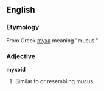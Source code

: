 ==English==
===Etymology===
From Greek [[myxa]] meaning "mucus."
===Adjective===
'''myxoid'''
#Similar to or resembling mucus.